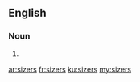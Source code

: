 ==English==

===Noun===
{{head|en|noun plural form}}

# {{plural of|sizer|lang=en}}

[[ar:sizers]]
[[fr:sizers]]
[[ku:sizers]]
[[my:sizers]]